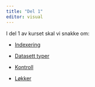 ```yaml
---
title: "Del 1"
editor: visual
---
```


I del 1 av kurset skal vi snakke om:

-   [Indexering](indeksering.qmd)

-   [Datasett typer](datatype.qmd)

-   [Kontroll](kontroll.qmd)

-   [Løkker](loops.qmd)

